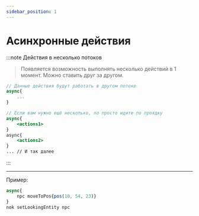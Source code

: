 ```yaml
---
sidebar_position: 1
---
```


# Асинхронные действия

:::note Действия в несколько потоков
> Появляется возможность выполнять несколько действий в 1 момент.
> Можно ставить друг за другом.
```jsx
// Данные действия будут работать в другом потоке
async{
    ...
}

// Если вам нужно ещё несколько, по просто идите по проядку
async{
    <actions1>
}
async{
    <actions2>
}
... // И так далее
```
:::

---

Пример:
```jsx
async{
    npc moveToPos{pos(10, 54, 23)}
}
nok setLookingEntity npc
```